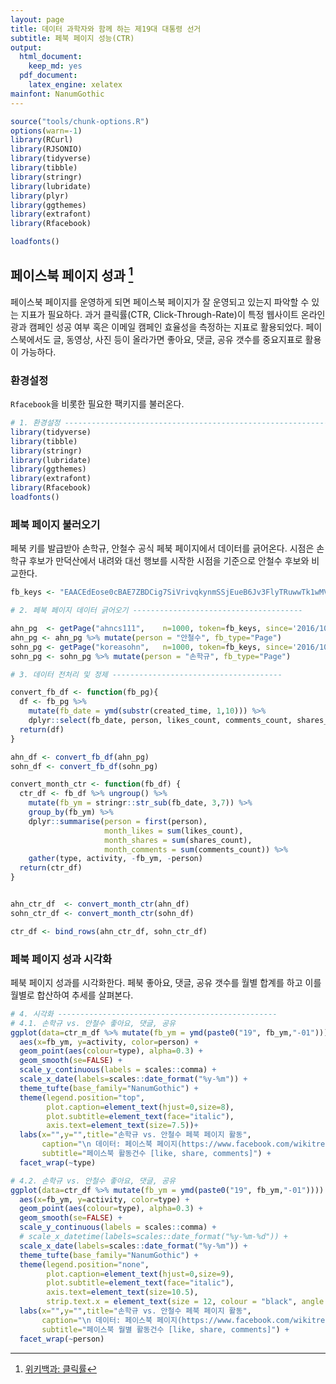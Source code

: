 ```yaml
---
layout: page
title: 데이터 과학자와 함께 하는 제19대 대통령 선거
subtitle: 페북 페이지 성능(CTR)
output:
  html_document: 
    keep_md: yes
  pdf_document:
    latex_engine: xelatex
mainfont: NanumGothic
---
```


```r
source("tools/chunk-options.R")
options(warn=-1)
library(RCurl)
library(RJSONIO)
library(tidyverse)
library(tibble)
library(stringr)
library(lubridate)
library(plyr)
library(ggthemes)
library(extrafont)
library(Rfacebook)

loadfonts()

```

## 페이스북 페이지 성과 [^fb-ctr-wiki]

[^fb-ctr-wiki]: [위키백과: 클릭률](https://ko.wikipedia.org/wiki/%ED%81%B4%EB%A6%AD%EB%A5%A0)

페이스북 페이지를 운영하게 되면 페이스북 페이지가 잘 운영되고 있는지 파악할 수 있는 지표가 필요하다.
과거 클릭률(CTR, Click-Through-Rate)이 특정 웹사이트 온라인 광과 캠페인 성공 여부 혹은 이메일 캠페인 효율성을 측정하는 지표로 활용되었다.
페이스북에서도 글, 동영상, 사진 등이 올라가면 좋아요, 댓글, 공유 갯수를 중요지표로 활용이 가능하다.


### 환경설정

`Rfacebook`을 비롯한 필요한 팩키지를 불러온다.

``` r
# 1. 환경설정 ---------------------------------------------------------------
library(tidyverse)
library(tibble)
library(stringr)
library(lubridate)
library(ggthemes)
library(extrafont)
library(Rfacebook)
loadfonts()
```

### 페북 페이지 불러오기

페북 키를 발급받아 손학규, 안철수 공식 페북 페이지에서 데이터를 긁어온다.
시점은 손학규 후보가 만덕산에서 내려와 대선 행보를 시작한 시점을 기준으로 안철수 후보와 비교한다.

``` r
fb_keys <- "EAACEdEose0cBAE7ZBDCig7SiVrivqkynmSSjEueB6Jv3FlyTRuwwTk1wMVMi4rNGh4HYMgrEPJHupd1koHzQNxMG6w7vMkjxJ4w9B00PsD14QsBpE4JOGG40p5u8EQCDUtYb85HgZBXyLY8kXZCbArljo80lsj9extY6nQZBXEBn0qj2ouF77QaGQAZBpVCMZD"

# 2. 페북 페이지 데이터 긁어오기 --------------------------------------

ahn_pg  <- getPage("ahncs111",    n=1000, token=fb_keys, since='2016/10/01', until="2017/03/01")
ahn_pg <- ahn_pg %>% mutate(person = "안철수", fb_type="Page")
sohn_pg <- getPage("koreasohn",   n=1000, token=fb_keys, since='2016/10/01', until="2017/03/01")
sohn_pg <- sohn_pg %>% mutate(person = "손학규", fb_type="Page")

# 3. 데이터 전처리 및 정제 --------------------------------------

convert_fb_df <- function(fb_pg){
  df <- fb_pg %>% 
    mutate(fb_date = ymd(substr(created_time, 1,10))) %>%
    dplyr::select(fb_date, person, likes_count, comments_count, shares_count)
  return(df)
}

ahn_df <- convert_fb_df(ahn_pg)
sohn_df <- convert_fb_df(sohn_pg)

convert_month_ctr <- function(fb_df) {
  ctr_df <- fb_df %>% ungroup() %>% 
    mutate(fb_ym = stringr::str_sub(fb_date, 3,7)) %>%
    group_by(fb_ym) %>% 
    dplyr::summarise(person = first(person),
                     month_likes = sum(likes_count),
                     month_shares = sum(shares_count),
                     month_comments = sum(comments_count)) %>% 
    gather(type, activity, -fb_ym, -person)
  return(ctr_df)
}


ahn_ctr_df  <- convert_month_ctr(ahn_df)
sohn_ctr_df <- convert_month_ctr(sohn_df)

ctr_df <- bind_rows(ahn_ctr_df, sohn_ctr_df)
```

### 페북 페이지 성과 시각화

페북 페이지 성과를 시각화한다. 
페북 좋아요, 댓글, 공유 갯수를 월별 합계를 하고 이를 월별로 합산하여 추세를 살펴본다.

``` r
# 4. 시각화 -------------------------------------------------
# 4.1. 손학규 vs. 안철수 좋아요, 댓글, 공유
ggplot(data=ctr_m_df %>% mutate(fb_ym = ymd(paste0("19", fb_ym,"-01")))) +
  aes(x=fb_ym, y=activity, color=person) +
  geom_point(aes(colour=type), alpha=0.3) +
  geom_smooth(se=FALSE) +
  scale_y_continuous(labels = scales::comma) +
  scale_x_date(labels=scales::date_format("%y-%m")) +
  theme_tufte(base_family="NanumGothic") +
  theme(legend.position="top", 
        plot.caption=element_text(hjust=0,size=8),
        plot.subtitle=element_text(face="italic"),
        axis.text=element_text(size=7.5))+
  labs(x="",y="",title="손학규 vs. 안철수 페북 페이지 활동",
       caption="\n 데이터: 페이스북 페이지(https://www.facebook.com/wikitree.page/) ",
       subtitle="페이스북 활동건수 [like, share, comments]") +
  facet_wrap(~type)

# 4.2. 손학규 vs. 안철수 좋아요, 댓글, 공유
ggplot(data=ctr_df %>% mutate(fb_ym = ymd(paste0("19", fb_ym,"-01")))) +
  aes(x=fb_ym, y=activity, color=type) +
  geom_point(aes(colour=type), alpha=0.3) +
  geom_smooth(se=FALSE) +
  scale_y_continuous(labels = scales::comma) +
  # scale_x_datetime(labels=scales::date_format("%y-%m-%d")) +
  scale_x_date(labels=scales::date_format("%y-%m")) +
  theme_tufte(base_family="NanumGothic") +
  theme(legend.position="none", 
        plot.caption=element_text(hjust=0,size=9),
        plot.subtitle=element_text(face="italic"),
        axis.text=element_text(size=10.5),
        strip.text.x = element_text(size = 12, colour = "black", angle = 0))+
  labs(x="",y="",title="손학규 vs. 안철수 페북 페이지 활동",
       caption="\n 데이터: 페이스북 페이지(https://www.facebook.com/wikitree.page/) ",
       subtitle="페이스북 월별 활동건수 [like, share, comments]") +
  facet_wrap(~person)
```

